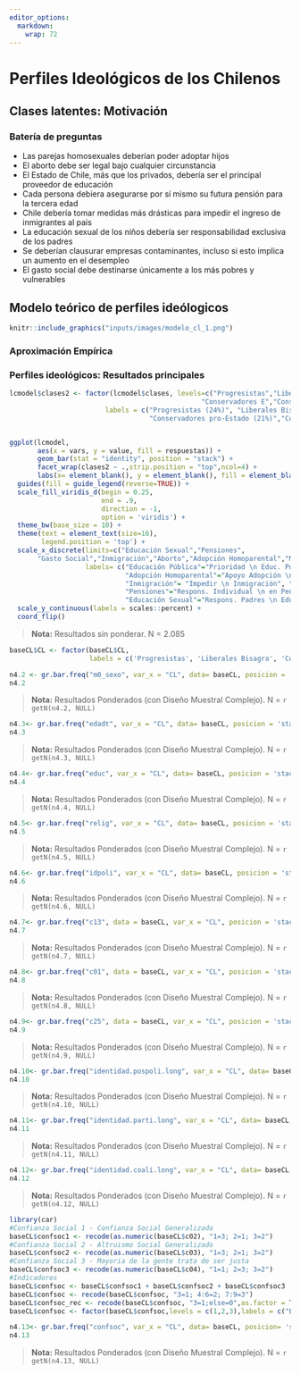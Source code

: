 ```yaml
---
editor_options: 
  markdown: 
    wrap: 72
---
```


# Perfiles Ideológicos de los Chilenos 

## Clases latentes: Motivación

### Batería de preguntas

- Las parejas homosexuales deberían poder adoptar hijos
- El aborto debe ser legal bajo cualquier circunstancia
- El Estado de Chile, más que los privados, debería ser el principal proveedor de educación
- Cada persona debiera asegurarse por sí mismo su futura pensión para la tercera edad
- Chile debería tomar medidas más drásticas para impedir el ingreso de inmigrantes al país
- La educación sexual de los niños debería ser responsabilidad exclusiva de los padres
- Se deberían clausurar empresas contaminantes, incluso si esto implica un aumento en el desempleo
- El gasto social debe destinarse únicamente a los más pobres y vulnerables

## Modelo teórico de perfiles ideólogicos
```r
knitr::include_graphics("inputs/images/modelo_cl_1.png")
```


### Aproximación Empírica


### Perfiles ideológicos: Resultados principales

<!-- ### 4.1 Perfiles ideológicos de los chilenos (2019) -->

```r
lcmodel$clases2 <- factor(lcmodel$clases, levels=c("Progresistas","Liberales B",
                                                "Conservadores E","Conservadores M"),
                        labels = c("Progresistas (24%)", "Liberales Bisagra (18%)",
                                   "Conservadores pro-Estado (21%)","Conservadores pro-Mercado (37%)"))


ggplot(lcmodel,
       aes(x = vars, y = value, fill = respuestas)) +
       geom_bar(stat = "identity", position = "stack") +
       facet_wrap(clases2 ~ .,strip.position = "top",ncol=4) +
       labs(x= element_blank(), y = element_blank(), fill = element_blank())+
  guides(fill = guide_legend(reverse=TRUE)) +
  scale_fill_viridis_d(begin = 0.25,
                       end = .9, 
                       direction = -1,
                       option = 'viridis') +
  theme_bw(base_size = 10) +
  theme(text = element_text(size=16),
        legend.position = 'top') +
  scale_x_discrete(limits=c("Educación Sexual","Pensiones",
       "Gasto Social","Inmigración","Aborto","Adopción Homoparental","Medio Ambiente","Educación Pública"),
                   labels= c("Educación Pública"="Prioridad \n Educ. Pública","Medio Ambiente"="Cerrar Empresas \n Contaminantes",
                             "Adopción Homoparental"="Apoyo Adopción \n Homoparental", "Aborto"="Apoyo Aborto",
                             "Inmigración"= "Impedir \n Inmigración", "Gasto Social"="Apoyo Gasto \n Social Focalizado",
                             "Pensiones"="Respons. Individual \n en Pensiones", 
                             "Educación Sexual"="Respons. Padres \n Educ. Sexual")) +
  scale_y_continuous(labels = scales::percent) +
  coord_flip()

```
>  **Nota:**  Resultados sin ponderar. N = 2.085


<!-- ### 4.2. Sexo, según Perfiles ideológicos de los chilenos (2019) -->
```r
baseCL$CL <- factor(baseCL$CL,
                    labels = c('Progresistas', 'Liberales Bisagra', 'Conservadores Pro-Estado', 'Conservadores Pro-Mercado'))

n4.2 <- gr.bar.freq("m0_sexo", var_x = "CL", data= baseCL, posicion = 'stack')
n4.2
```


>  **Nota:**  Resultados Ponderados (con Diseño Muestral Complejo). N = `r getN(n4.2, NULL)`

<!-- ### 4.3 Tramo etáreo, según Perfiles ideológicos de los chilenos (2019) -->
```r
n4.3<- gr.bar.freq("edadt", var_x = "CL", data= baseCL, posicion = 'stack', reverse_y =T, colores = c(0,.85,1))
n4.3
```


>  **Nota:**  Resultados Ponderados (con Diseño Muestral Complejo). N = `r getN(n4.3, NULL)`

<!-- ### 4.4 Nivel educacional, según Perfiles ideológicos de los chilenos (2019) -->
```r
n4.4<- gr.bar.freq("educ", var_x = "CL", data= baseCL, posicion = 'stack', reverse_y =T)
n4.4
```


>  **Nota:**  Resultados Ponderados (con Diseño Muestral Complejo). N = `r getN(n4.4, NULL)`

<!-- ### 4.5 Religión, según Perfiles ideológicos de los chilenos (2019) -->
```r
n4.5<- gr.bar.freq("relig", var_x = "CL", data= baseCL, posicion = 'stack', reverse_y =T, colores = c(0,.85,1))
n4.5
```


>  **Nota:**  Resultados Ponderados (con Diseño Muestral Complejo). N = `r getN(n4.5, NULL)`

<!-- ### 4.6 Posición política, según Perfiles ideológicos de los chilenos (2019) -->
```r
n4.6<- gr.bar.freq("idpoli", var_x = "CL", data= baseCL, posicion = 'stack', reverse_y = T)
n4.6
```


>  **Nota:**  Resultados Ponderados (con Diseño Muestral Complejo). N = `r getN(n4.6, NULL)`

<!-- ### 4.7 Interés en política, según Perfiles ideológicos de los chilenos (2019) -->
```r
n4.7<- gr.bar.freq("c13", data = baseCL, var_x = "CL", posicion = 'stack')
n4.7
```


>  **Nota:**  Resultados Ponderados (con Diseño Muestral Complejo). N = `r getN(n4.7, NULL)`

<!-- ### 4.8 Satisfacción con la Democracia, según Perfiles ideológicos de los chilenos (2019) -->
```r
n4.8<- gr.bar.freq("c01", data = baseCL, var_x = "CL", posicion = 'stack')
n4.8
```


>  **Nota:**  Resultados Ponderados (con Diseño Muestral Complejo). N = `r getN(n4.8, NULL)`

<!-- ### 4.9 Preferencia por la Democracia, según Perfiles ideológicos de los chilenos (2019) -->
```r
n4.9<- gr.bar.freq("c25", data = baseCL, var_x = "CL", posicion = 'stack')
n4.9
```


>  **Nota:**  Resultados Ponderados (con Diseño Muestral Complejo). N = `r getN(n4.9, NULL)`

<!-- ### 4.10 Consistencia durante las 4 olas en Posición política, según Perfiles ideológicos de los chilenos (2019) -->
```r
n4.10<- gr.bar.freq("identidad.pospoli.long", var_x = "CL", data= baseCL, posicion = 'stack', reverse_y = T)
n4.10
```
>  **Nota:**  Resultados Ponderados (con Diseño Muestral Complejo). N = `r getN(n4.10, NULL)`

<!-- ### 4.11 Consistencia durante las 4 olas en Identificación partidaria, según Perfiles ideológicos -->
```r
n4.11<- gr.bar.freq("identidad.parti.long", var_x = "CL", data= baseCL, posicion = 'stack', reverse_y = T)
n4.11
```


>  **Nota:**  Resultados Ponderados (con Diseño Muestral Complejo). N = `r getN(n4.11, NULL)`

<!-- ### 4.12 Consistencia durante las 4 olas en Identificación con coaliciones política, según Perfiles ideológicos (2019) -->
```r
n4.12<- gr.bar.freq("identidad.coali.long", var_x = "CL", data= baseCL, posicion = 'stack')
n4.12
```
>  **Nota:**  Resultados Ponderados (con Diseño Muestral Complejo). N = `r getN(n4.12, NULL)`

<!-- ### 4.13 Niveles de confianza social, según Perfiles ideológicos de los chilenos (2019) -->
```r
library(car)
#Confianza Social 1 - Confianza Social Generalizada
baseCL$confsoc1 <- recode(as.numeric(baseCL$c02), "1=3; 2=1; 3=2")
#Confianza Social 2 - Altruismo Social Generalizado
baseCL$confsoc2 <- recode(as.numeric(baseCL$c03), "1=3; 2=1; 3=2")
#Confianza Social 3 - Mayoria de la gente trata de ser justa
baseCL$confsoc3 <- recode(as.numeric(baseCL$c04), "1=1; 2=3; 3=2")
#Indicadores
baseCL$confsoc <- baseCL$confsoc1 + baseCL$confsoc2 + baseCL$confsoc3
baseCL$confsoc <- recode(baseCL$confsoc, "3=1; 4:6=2; 7:9=3")
baseCL$confsoc_rec <- recode(baseCL$confsoc, "3=1;else=0",as.factor = T)
baseCL$confsoc <- factor(baseCL$confsoc,levels = c(1,2,3),labels = c("Baja", "Media", "Alta")) 
```


```r
n4.13<- gr.bar.freq("confsoc", var_x = "CL", data= baseCL, posicion= 'stack')
n4.13
```


>  **Nota:**  Resultados Ponderados (con Diseño Muestral Complejo). N = `r getN(n4.13, NULL)`
